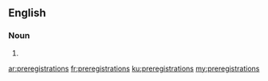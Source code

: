 ==English==

===Noun===
{{head|en|noun plural form}}

# {{plural of|preregistration|lang=en}}

[[ar:preregistrations]]
[[fr:preregistrations]]
[[ku:preregistrations]]
[[my:preregistrations]]